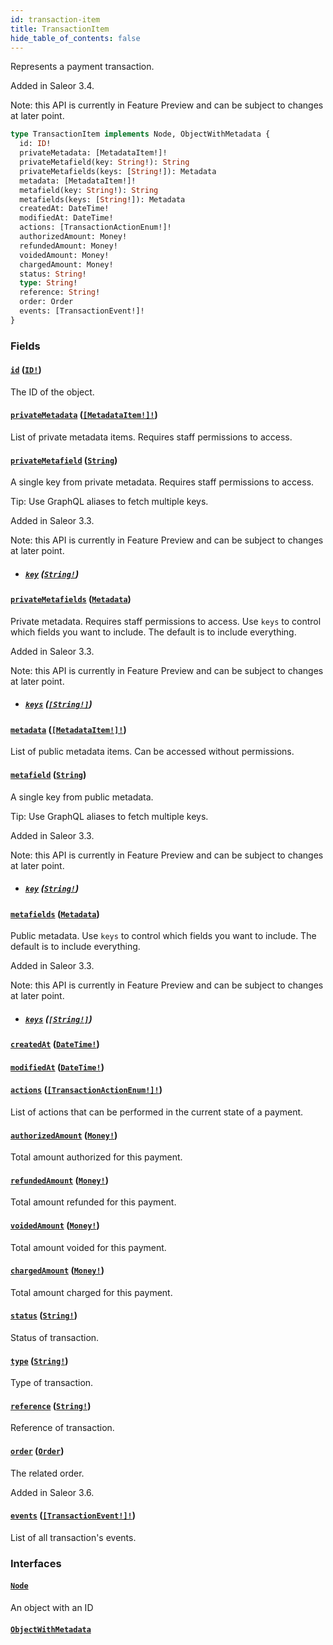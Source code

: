 ```yaml
---
id: transaction-item
title: TransactionItem
hide_table_of_contents: false
---
```


Represents a payment transaction.

Added in Saleor 3.4.

Note: this API is currently in Feature Preview and can be subject to changes at later point.

```graphql
type TransactionItem implements Node, ObjectWithMetadata {
  id: ID!
  privateMetadata: [MetadataItem!]!
  privateMetafield(key: String!): String
  privateMetafields(keys: [String!]): Metadata
  metadata: [MetadataItem!]!
  metafield(key: String!): String
  metafields(keys: [String!]): Metadata
  createdAt: DateTime!
  modifiedAt: DateTime!
  actions: [TransactionActionEnum!]!
  authorizedAmount: Money!
  refundedAmount: Money!
  voidedAmount: Money!
  chargedAmount: Money!
  status: String!
  type: String!
  reference: String!
  order: Order
  events: [TransactionEvent!]!
}
```

### Fields

#### [`id`](#) ([`ID!`](../../../developer/api-reference/scalars/id))

The ID of the object.

#### [`privateMetadata`](#) ([`[MetadataItem!]!`](../../../developer/api-reference/objects/metadata-item))

List of private metadata items. Requires staff permissions to access.

#### [`privateMetafield`](#) ([`String`](../../../developer/api-reference/scalars/string))

A single key from private metadata. Requires staff permissions to access.

Tip: Use GraphQL aliases to fetch multiple keys.

Added in Saleor 3.3.

Note: this API is currently in Feature Preview and can be subject to changes at later point.

- ##### [`key`](#) ([`String!`](../../../developer/api-reference/scalars/string))

#### [`privateMetafields`](#) ([`Metadata`](../../../developer/api-reference/scalars/metadata))

Private metadata. Requires staff permissions to access. Use `keys` to control which fields you want to include. The default is to include everything.

Added in Saleor 3.3.

Note: this API is currently in Feature Preview and can be subject to changes at later point.

- ##### [`keys`](#) ([`[String!]`](../../../developer/api-reference/scalars/string))

#### [`metadata`](#) ([`[MetadataItem!]!`](../../../developer/api-reference/objects/metadata-item))

List of public metadata items. Can be accessed without permissions.

#### [`metafield`](#) ([`String`](../../../developer/api-reference/scalars/string))

A single key from public metadata.

Tip: Use GraphQL aliases to fetch multiple keys.

Added in Saleor 3.3.

Note: this API is currently in Feature Preview and can be subject to changes at later point.

- ##### [`key`](#) ([`String!`](../../../developer/api-reference/scalars/string))

#### [`metafields`](#) ([`Metadata`](../../../developer/api-reference/scalars/metadata))

Public metadata. Use `keys` to control which fields you want to include. The default is to include everything.

Added in Saleor 3.3.

Note: this API is currently in Feature Preview and can be subject to changes at later point.

- ##### [`keys`](#) ([`[String!]`](../../../developer/api-reference/scalars/string))

#### [`createdAt`](#) ([`DateTime!`](../../../developer/api-reference/scalars/date-time))

#### [`modifiedAt`](#) ([`DateTime!`](../../../developer/api-reference/scalars/date-time))

#### [`actions`](#) ([`[TransactionActionEnum!]!`](../../../developer/api-reference/enums/transaction-action-enum))

List of actions that can be performed in the current state of a payment.

#### [`authorizedAmount`](#) ([`Money!`](../../../developer/api-reference/objects/money))

Total amount authorized for this payment.

#### [`refundedAmount`](#) ([`Money!`](../../../developer/api-reference/objects/money))

Total amount refunded for this payment.

#### [`voidedAmount`](#) ([`Money!`](../../../developer/api-reference/objects/money))

Total amount voided for this payment.

#### [`chargedAmount`](#) ([`Money!`](../../../developer/api-reference/objects/money))

Total amount charged for this payment.

#### [`status`](#) ([`String!`](../../../developer/api-reference/scalars/string))

Status of transaction.

#### [`type`](#) ([`String!`](../../../developer/api-reference/scalars/string))

Type of transaction.

#### [`reference`](#) ([`String!`](../../../developer/api-reference/scalars/string))

Reference of transaction.

#### [`order`](#) ([`Order`](../../../developer/api-reference/objects/order))

The related order.

Added in Saleor 3.6.

#### [`events`](#) ([`[TransactionEvent!]!`](../../../developer/api-reference/objects/transaction-event))

List of all transaction's events.

### Interfaces

#### [`Node`](../../../developer/api-reference/interfaces/node)

An object with an ID

#### [`ObjectWithMetadata`](../../../developer/api-reference/interfaces/object-with-metadata)
